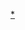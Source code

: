 {{Navbox
|name=台灣林場一覽
|title=[[台灣林業史|台灣林場]]
|style=text-align:left;width:600px;
|group1=[[北台灣]]
|list1=[[太平山林場|太平山]] - [[棲蘭山林場|棲蘭山]] - [[文山林場|文山]] - [[香杉山林場|香杉山]] - [[竹東林場|竹東（鹿場山）]]
|group2=[[中台灣]]
|list2=[[東勢林場 (國立中興大學)|興大東勢]] - [[東勢林場|東勢]] - [[四角林林場|四角林]] - [[大雪山林場|大雪山]] - [[巒大山林場|巒大山]] - [[八仙山林場|八仙山]] - [[望鄉山林場|望鄉山]] - [[惠蓀林場|惠蓀]]
|group3=[[南台灣]]
|list3=[[阿里山森林遊樂區|阿里山]]- [[石硦林場|石硦]]- [[社口林場|社口]] - [[新化國家植物園|新化]]  - [[東南林場|東南]]
|group4=[[東台灣]]
|list4=[[太魯閣林場|太魯閣]] - [[木瓜山林場|木瓜山]] - [[林田山林場|林田山]]
|group5=[[三大林場]]
|list5=[[阿里山森林遊樂區|阿里山]] - [[太平山林場|太平山]] - [[八仙山林場|八仙山]]
}}
<noinclude>

[[Category:台灣林業|*]]